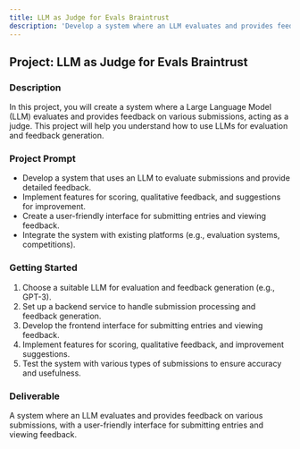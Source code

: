```yaml
---
title: LLM as Judge for Evals Braintrust
description: 'Develop a system where an LLM evaluates and provides feedback on various submissions as a judge.'
---
```


## Project: LLM as Judge for Evals Braintrust

### Description
In this project, you will create a system where a Large Language Model (LLM) evaluates and provides feedback on various submissions, acting as a judge. This project will help you understand how to use LLMs for evaluation and feedback generation.

### Project Prompt
- Develop a system that uses an LLM to evaluate submissions and provide detailed feedback.
- Implement features for scoring, qualitative feedback, and suggestions for improvement.
- Create a user-friendly interface for submitting entries and viewing feedback.
- Integrate the system with existing platforms (e.g., evaluation systems, competitions).

### Getting Started
1. Choose a suitable LLM for evaluation and feedback generation (e.g., GPT-3).
2. Set up a backend service to handle submission processing and feedback generation.
3. Develop the frontend interface for submitting entries and viewing feedback.
4. Implement features for scoring, qualitative feedback, and improvement suggestions.
5. Test the system with various types of submissions to ensure accuracy and usefulness.

### Deliverable
A system where an LLM evaluates and provides feedback on various submissions, with a user-friendly interface for submitting entries and viewing feedback.
